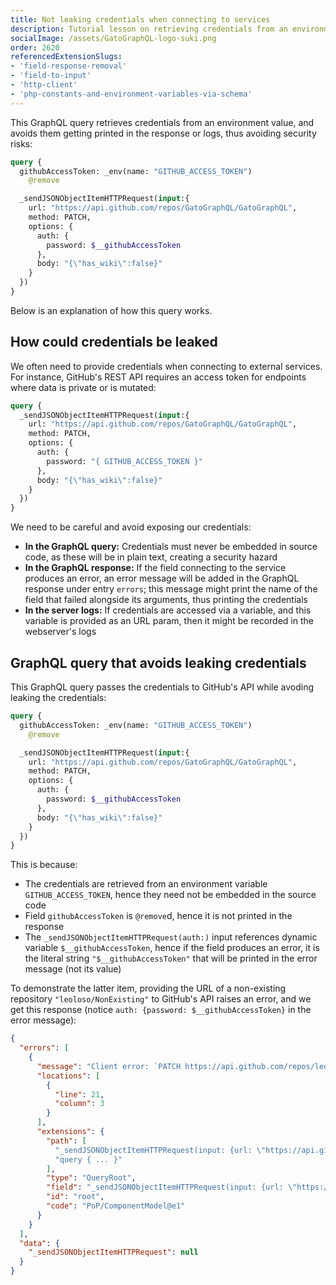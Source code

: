 ```yaml
---
title: Not leaking credentials when connecting to services
description: Tutorial lesson on retrieving credentials from an environment value, as to avoid them getting printed in the response or logs, thus avoiding security risks.
socialImage: /assets/GatoGraphQL-logo-suki.png
order: 2620
referencedExtensionSlugs:
- 'field-response-removal'
- 'field-to-input'
- 'http-client'
- 'php-constants-and-environment-variables-via-schema'
---
```


This GraphQL query retrieves credentials from an environment value, and avoids them getting printed in the response or logs, thus avoiding security risks:

```graphql
query {
  githubAccessToken: _env(name: "GITHUB_ACCESS_TOKEN")
    @remove

  _sendJSONObjectItemHTTPRequest(input:{
    url: "https://api.github.com/repos/GatoGraphQL/GatoGraphQL",
    method: PATCH,
    options: {
      auth: {
        password: $__githubAccessToken
      },
      body: "{\"has_wiki\":false}"
    }
  })
}
```

Below is an explanation of how this query works.

## How could credentials be leaked

We often need to provide credentials when connecting to external services. For instance, GitHub's REST API requires an access token for endpoints where data is private or is mutated:

```graphql
query {
  _sendJSONObjectItemHTTPRequest(input:{
    url: "https://api.github.com/repos/GatoGraphQL/GatoGraphQL",
    method: PATCH,
    options: {
      auth: {
        password: "{ GITHUB_ACCESS_TOKEN }"
      },
      body: "{\"has_wiki\":false}"
    }
  })
}
```

We need to be careful and avoid exposing our credentials:

- **In the GraphQL query:** Credentials must never be embedded in source code, as these will be in plain text, creating a security hazard
- **In the GraphQL response:** If the field connecting to the service produces an error, an error message will be added in the GraphQL response under entry `errors`; this message might print the name of the field that failed alongside its arguments, thus printing the credentials
- **In the server logs:** If credentials are accessed via a variable, and this variable is provided as an URL param, then it might be recorded in the webserver's logs

## GraphQL query that avoids leaking credentials

This GraphQL query passes the credentials to GitHub's API while avoding leaking the credentials:

```graphql
query {
  githubAccessToken: _env(name: "GITHUB_ACCESS_TOKEN")
    @remove

  _sendJSONObjectItemHTTPRequest(input:{
    url: "https://api.github.com/repos/GatoGraphQL/GatoGraphQL",
    method: PATCH,
    options: {
      auth: {
        password: $__githubAccessToken
      },
      body: "{\"has_wiki\":false}"
    }
  })
}
```

This is because:

- The credentials are retrieved from an environment variable `GITHUB_ACCESS_TOKEN`, hence they need not be embedded in the source code
- Field `githubAccessToken` is `@remove`d, hence it is not printed in the response
- The `_sendJSONObjectItemHTTPRequest(auth:)` input references dynamic variable `$__githubAccessToken`, hence if the field produces an error, it is the literal string `"$__githubAccessToken"` that will be printed in the error message (not its value)

To demonstrate the latter item, providing the URL of a non-existing repository `"leoloso/NonExisting"` to GitHub's API raises an error, and we get this response (notice `auth: {password: $__githubAccessToken}` in the error message):

```json
{
  "errors": [
    {
      "message": "Client error: `PATCH https://api.github.com/repos/leoloso/NonExisting` resulted in a `404 Not Found` response:\n{\"message\":\"Not Found\",\"documentation_url\":\"https://docs.github.com/rest/repos/repos#update-a-repository\"}\n",
      "locations": [
        {
          "line": 21,
          "column": 3
        }
      ],
      "extensions": {
        "path": [
          "_sendJSONObjectItemHTTPRequest(input: {url: \"https://api.github.com/repos/leoloso/NonExisting\", method: PATCH, options: {auth: {password: $__githubAccessToken}, body: \"{\"has_wiki\":false}\"}})",
          "query { ... }"
        ],
        "type": "QueryRoot",
        "field": "_sendJSONObjectItemHTTPRequest(input: {url: \"https://api.github.com/repos/leoloso/NonExisting\", method: PATCH, options: {auth: {password: $__githubAccessToken}, body: \"{\"has_wiki\":false}\"}})",
        "id": "root",
        "code": "PoP/ComponentModel@e1"
      }
    }
  ],
  "data": {
    "_sendJSONObjectItemHTTPRequest": null
  }
}
```
